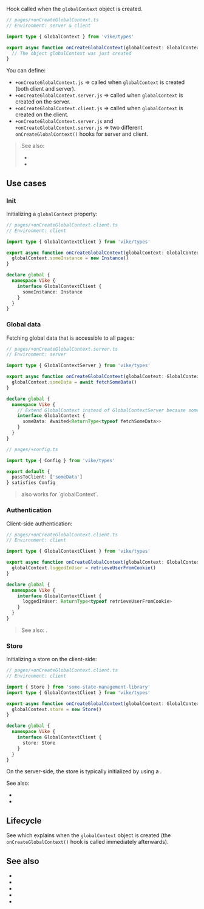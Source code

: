 
<ConfigSpec
  env="client, server"
  cumulative
  global
/>

Hook called when the <Link href="/globalContext">`globalContext` object</Link> is created.

```ts
// pages/+onCreateGlobalContext.ts
// Environment: server & client

import type { GlobalContext } from 'vike/types'

export async function onCreateGlobalContext(globalContext: GlobalContext) {
  // The object globalContext was just created
}
```

You can define:
- `+onCreateGlobalContext.js` => called when `globalContext` is created (both client and server).
- `+onCreateGlobalContext.server.js` => called when `globalContext` is created on the server.
- `+onCreateGlobalContext.client.js` => called when `globalContext` is created on the client.
- `+onCreateGlobalContext.server.js` and `+onCreateGlobalContext.server.js` => two different `onCreateGlobalContext()` hooks for server and client.

> See also:
> - <Link href="/file-env" />
> - <Link href="/onCreatePageContext" />


## Use cases

### Init

Initializing a `globalContext` property:

```ts
// pages/+onCreateGlobalContext.client.ts
// Environment: client

import type { GlobalContextClient } from 'vike/types'

export async function onCreateGlobalContext(globalContext: GlobalContextClient) {
  globalContext.someInstance = new Instance()
}

declare global {
  namespace Vike {
    interface GlobalContextClient {
      someInstance: Instance
    }
  }
}
```

### Global data

Fetching global data that is accessible to all pages:

```ts
// pages/+onCreateGlobalContext.server.ts
// Environment: server

import type { GlobalContextServer } from 'vike/types'

export async function onCreateGlobalContext(globalContext: GlobalContextServer) {
  globalContext.someData = await fetchSomeData()
}

declare global {
  namespace Vike {
    // Extend GlobalContext instead of GlobalContextServer because someData is passed to client
    interface GlobalContext {
      someData: Awaited<ReturnType<typeof fetchSomeData>>
    }
  }
}
```

```ts
// pages/+config.ts

import type { Config } from 'vike/types'

export default {
  passToClient: ['someData']
} satisfies Config
```

> <Link href="/passToClient" noBreadcrumb /> also works for `globalContext`.

### Authentication

Client-side authentication:

```ts
// pages/+onCreateGlobalContext.client.ts
// Environment: client

import type { GlobalContextClient } from 'vike/types'

export async function onCreateGlobalContext(globalContext: GlobalContextClient) {
  globalContext.loggedInUser = retrieveUserFromCookie()
}

declare global {
  namespace Vike {
    interface GlobalContextClient {
      loggedInUser: ReturnType<typeof retrieveUserFromCookie>
    }
  }
}
```

> See also: <Link href="/auth#ssg" doNotInferSectionTitle />.

### Store

Initializing a <Link href="/store">store</Link> on the client-side:

```ts
// pages/+onCreateGlobalContext.client.ts
// Environment: client

import { Store } from 'some-state-management-library'
import type { GlobalContextClient } from 'vike/types'

export async function onCreateGlobalContext(globalContext: GlobalContextClient) {
  globalContext.store = new Store()
}

declare global {
  namespace Vike {
    interface GlobalContextClient {
      store: Store
    }
  }
}
```

On the server-side, the store is typically initialized by using a <Link href="/onCreatePageContext" noBreadcrumb />.

See also:
 - <Link href="/onCreatePageContext#store" />
 - <Link href="/store#manual-integration" />


## Lifecycle

See <Link href="/globalContext#lifecycle" /> which explains when the `globalContext` object is created (the `onCreateGlobalContext()` hook is called immediately afterwards).


## See also

- <Link href="/globalContext" />
- <Link href="/getGlobalContext" />
- <Link href="/onCreatePageContext" />
- <Link href="/hooks" />
- <Link href="/hooks#lifecycle" />
